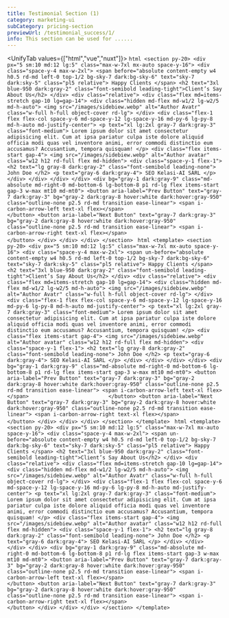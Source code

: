 ```yaml
---
title: Testimonial Section (1)
category: marketing-ui
subCategory: pricing-section
previewUrl: /testimonial_success/1/
info: This section can be used for ......
---
```


<UnifyTab values={["html","vue","nuxt"]}>
    <TabPanel value="html">
    ```html
    <section py-20>
        <div px="5 sm:10 md:12 lg:5" class="max-w-7xl mx-auto space-y-16">
            <div class="space-y-4 max-w-2xl">
                <span before="absolute content-empty w4 h0.5 rd-md left-0 top-1/2 bg-sky-7 dark:bg-sky-6" text="sky-7 dark:sky-5" class="pl5 relative">
                    Happy Clients
                </span>
                <h2 text="3xl blue-950 dark:gray-2" class="font-semibold leading-tight">Client’s Say About Us</h2>
            </div>
            <div
                class="relative">
                <div class="flex md=items-stretch gap-10 lg=gap-14">
                    <div class="hidden md-flex md-w1/2 lg-w2/5 md-h-auto">
                        <img src="/images/sidebiew.webp" alt="Author Avatr" class="w-full h-full object-cover rd-lg">
                    </div>
                    <div class="flex-1 flex flex-col space-y-6 md-space-y-12 lg-space-y-16 md-py-6 lg-py-8 md-h-auto md-justify-center">
                        <p text="xl lg:2xl gray-7 dark:gray-3" class="font-medium">
                            Lorem ipsum dolor sit amet consectetur adipisicing elit. Cum at ipsa pariatur culpa iste dolore aliquid officia modi quas vel inventore animi, error commodi distinctio eum accusamus? Accusantium, tempora quisquam!
                        </p>
                        <div class="flex items-start gap-4">
                            <img src="/images/sidebiew.webp" alt="Author avatar" class="w12 h12 rd-full flex md-hidden">
                            <div class="space-y-1 flex-1">
                                <h2 text="lg gray-8 dark:gray-2" class="font-semibold leading-none">
                                    John Doe
                                </h2>
                                <p text="gray-6 dark:gray-4">
                                    SEO Kelasi-AI SARL
                                </p>
                            </div>
                        </div>
                    </div>
                </div>
                <div bg="gray-1 dark:gray-9" class="md-absolute md-right-0 md-bottom-6 lg-bottom-8 p1 rd-lg flex items-start gap-3 w-max mt10 md-mt0">
                    <button aria-label="Prev Button" text="gray-7 dark:gray-3" bg="gray-2 dark:gray-8 hover:white dark:hover:gray-950" class="outline-none p2.5 rd-md transition ease-linear">
                        <span i-carbon-arrow-left text-xl flex></span>                         
                    </button>
                    <button aria-label="Next Button" text="gray-7 dark:gray-3" bg="gray-2 dark:gray-8 hover:white dark:hover:gray-950" class="outline-none p2.5 rd-md transition ease-linear">
                        <span i-carbon-arrow-right text-xl flex></span>                                                  
                    </button>
                </div>
            </div>
        </div>
    </section>
    ```
    </TabPanel>
    <TabPanel value="vue">
    ```html
    <template>
        <section py-20>
            <div px="5 sm:10 md:12 lg:5" class="max-w-7xl mx-auto space-y-16">
                <div class="space-y-4 max-w-2xl">
                    <span un-before="absolute content-empty w4 h0.5 rd-md left-0 top-1/2 bg-sky-7 dark:bg-sky-6" text="sky-7 dark:sky-5" class="pl5 relative">
                        Happy Clients
                    </span>
                    <h2 text="3xl blue-950 dark:gray-2" class="font-semibold leading-tight">Client’s Say About Us</h2>
                </div>
                <div
                    class="relative">
                    <div class="flex md=items-stretch gap-10 lg=gap-14">
                        <div class="hidden md-flex md-w1/2 lg-w2/5 md-h-auto">
                            <img src="/images/sidebiew.webp" alt="Author Avatr" class="w-full h-full object-cover rd-lg">
                        </div>
                        <div class="flex-1 flex flex-col space-y-6 md-space-y-12 lg-space-y-16 md-py-6 lg-py-8 md-h-auto md-justify-center">
                            <p text="xl lg:2xl gray-7 dark:gray-3" class="font-medium">
                                Lorem ipsum dolor sit amet consectetur adipisicing elit. Cum at ipsa pariatur culpa iste dolore aliquid officia modi quas vel inventore animi, error commodi distinctio eum accusamus? Accusantium, tempora quisquam!
                            </p>
                            <div class="flex items-start gap-4">
                                <img src="/images/sidebiew.webp" alt="Author avatar" class="w12 h12 rd-full flex md-hidden">
                                <div class="space-y-1 flex-1">
                                    <h2 text="lg gray-8 dark:gray-2" class="font-semibold leading-none">
                                        John Doe
                                    </h2>
                                    <p text="gray-6 dark:gray-4">
                                        SEO Kelasi-AI SARL
                                    </p>
                                </div>
                            </div>
                        </div>
                    </div>
                    <div bg="gray-1 dark:gray-9" class="md-absolute md-right-0 md-bottom-6 lg-bottom-8 p1 rd-lg flex items-start gap-3 w-max mt10 md-mt0">
                        <button aria-label="Prev Button" text="gray-7 dark:gray-3" bg="gray-2 dark:gray-8 hover:white dark:hover:gray-950" class="outline-none p2.5 rd-md transition ease-linear">
                            <span i-carbon-arrow-left text-xl flex></span>                         
                        </button>
                        <button aria-label="Next Button" text="gray-7 dark:gray-3" bg="gray-2 dark:gray-8 hover:white dark:hover:gray-950" class="outline-none p2.5 rd-md transition ease-linear">
                            <span i-carbon-arrow-right text-xl flex></span>                                                  
                        </button>
                    </div>
                </div>
            </div>
        </section>
    </template>
    ```
    </TabPanel>
    <TabPanel value="nuxt">
    ```html
    <template>
        <section py-20>
            <div px="5 sm:10 md:12 lg:5" class="max-w-7xl mx-auto space-y-16">
                <div class="space-y-4 max-w-2xl">
                    <span un-before="absolute content-empty w4 h0.5 rd-md left-0 top-1/2 bg-sky-7 dark:bg-sky-6" text="sky-7 dark:sky-5" class="pl5 relative">
                        Happy Clients
                    </span>
                    <h2 text="3xl blue-950 dark:gray-2" class="font-semibold leading-tight">Client’s Say About Us</h2>
                </div>
                <div
                    class="relative">
                    <div class="flex md=items-stretch gap-10 lg=gap-14">
                        <div class="hidden md-flex md-w1/2 lg-w2/5 md-h-auto">
                            <img src="/images/sidebiew.webp" alt="Author Avatr" class="w-full h-full object-cover rd-lg">
                        </div>
                        <div class="flex-1 flex flex-col space-y-6 md-space-y-12 lg-space-y-16 md-py-6 lg-py-8 md-h-auto md-justify-center">
                            <p text="xl lg:2xl gray-7 dark:gray-3" class="font-medium">
                                Lorem ipsum dolor sit amet consectetur adipisicing elit. Cum at ipsa pariatur culpa iste dolore aliquid officia modi quas vel inventore animi, error commodi distinctio eum accusamus? Accusantium, tempora quisquam!
                            </p>
                            <div class="flex items-start gap-4">
                                <img src="/images/sidebiew.webp" alt="Author avatar" class="w12 h12 rd-full flex md-hidden">
                                <div class="space-y-1 flex-1">
                                    <h2 text="lg gray-8 dark:gray-2" class="font-semibold leading-none">
                                        John Doe
                                    </h2>
                                    <p text="gray-6 dark:gray-4">
                                        SEO Kelasi-AI SARL
                                    </p>
                                </div>
                            </div>
                        </div>
                    </div>
                    <div bg="gray-1 dark:gray-9" class="md-absolute md-right-0 md-bottom-6 lg-bottom-8 p1 rd-lg flex items-start gap-3 w-max mt10 md-mt0">
                        <button aria-label="Prev Button" text="gray-7 dark:gray-3" bg="gray-2 dark:gray-8 hover:white dark:hover:gray-950" class="outline-none p2.5 rd-md transition ease-linear">
                            <span i-carbon-arrow-left text-xl flex></span>                         
                        </button>
                        <button aria-label="Next Button" text="gray-7 dark:gray-3" bg="gray-2 dark:gray-8 hover:white dark:hover:gray-950" class="outline-none p2.5 rd-md transition ease-linear">
                            <span i-carbon-arrow-right text-xl flex></span>                                                  
                        </button>
                    </div>
                </div>
            </div>
        </section>
    </template>
    ```
    </TabPanel>
</UnifyTab>